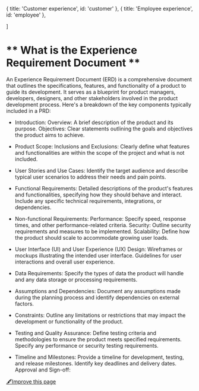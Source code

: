 
  { title: 'Customer experience', id: 'customer' },
  { title: 'Employee experience', id: 'employee' },

]

<HeroPattern />

# ** What is the Experience Requirement Document **

An Experience Requirement Document (ERD) is a comprehensive document that outlines the specifications, features, and functionality of a product to guide its development. It serves as a blueprint for product managers, developers, designers, and other stakeholders involved in the product development process. Here's a breakdown of the key components typically included in a PRD:

- Introduction:
Overview: A brief description of the product and its purpose.
Objectives: Clear statements outlining the goals and objectives the product aims to achieve.

- Product Scope:
Inclusions and Exclusions: Clearly define what features and functionalities are within the scope of the project and what is not included.

- User Stories and Use Cases:
Identify the target audience and describe typical user scenarios to address their needs and pain points.

- Functional Requirements:
Detailed descriptions of the product's features and functionalities, specifying how they should behave and interact.
Include any specific technical requirements, integrations, or dependencies.

- Non-functional Requirements:
Performance: Specify speed, response times, and other performance-related criteria.
Security: Outline security requirements and measures to be implemented.
Scalability: Define how the product should scale to accommodate growing user loads.

- User Interface (UI) and User Experience (UX) Design:
Wireframes or mockups illustrating the intended user interface.
Guidelines for user interactions and overall user experience.

- Data Requirements:
Specify the types of data the product will handle and any data storage or processing requirements.

- Assumptions and Dependencies:
Document any assumptions made during the planning process and identify dependencies on external factors.

- Constraints:
Outline any limitations or restrictions that may impact the development or functionality of the product.

- Testing and Quality Assurance:
Define testing criteria and methodologies to ensure the product meets specified requirements.
Specify any performance or security testing requirements.

- Timeline and Milestones:
Provide a timeline for development, testing, and release milestones.
Identify key deadlines and delivery dates.
Approval and Sign-off:


[🖋️Improve this page](https://github.com/erxes/erxes-docs/edit/main/src/app/requirement/page.mdx)

